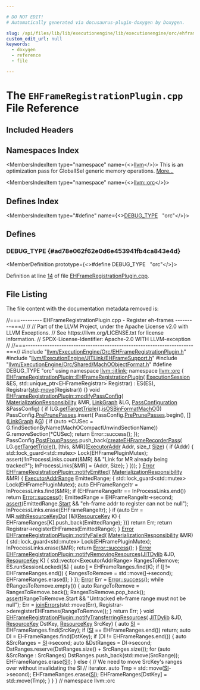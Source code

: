 ```yaml
---

# DO NOT EDIT!
# Automatically generated via docusaurus-plugin-doxygen by Doxygen.

slug: /api/files/lib/lib/executionengine/lib/executionengine/orc/ehframeregistrationplugin-cpp
custom_edit_url: null
keywords:
  - doxygen
  - reference
  - file

---
```





# The `EHFrameRegistrationPlugin.cpp` File Reference

<DoxygenPage pluginConfig={pluginConfig}>



## Included Headers

<IncludesList>
<IncludesListItem
  filePath="llvm/ExecutionEngine/Orc/EHFrameRegistrationPlugin.h"
  permalink="/docs/api/files/include/include/llvm/include/llvm/executionengine/include/llvm/executionengine/orc/ehframeregistrationplugin-h"
  isLocal="true" />
<IncludesListItem
  filePath="llvm/ExecutionEngine/JITLink/EHFrameSupport.h"
  permalink="/docs/api/files/include/include/llvm/include/llvm/executionengine/include/llvm/executionengine/jitlink/ehframesupport-h"
  isLocal="true" />
<IncludesListItem
  filePath="llvm/ExecutionEngine/Orc/Shared/MachOObjectFormat.h"
  permalink="/docs/api/files/include/include/llvm/include/llvm/executionengine/include/llvm/executionengine/orc/include/llvm/executionengine/orc/shared/machoobjectformat-h"
  isLocal="true" />
</IncludesList>

## Namespaces Index

<MembersIndex>

<MembersIndexItem
  type="namespace"
  name={<><a href="/docs/api/namespaces/llvm">llvm</a></>}>
This is an optimization pass for GlobalISel generic memory operations. <a href="/docs/api/namespaces/llvm/#details">More...</a>
</MembersIndexItem>

<MembersIndexItem
  type="namespace"
  name={<><a href="/docs/api/namespaces/llvm/orc">llvm::orc</a></>}>
</MembersIndexItem>

</MembersIndex>

## Defines Index

<MembersIndex>

<MembersIndexItem
  type="#define"
  name={<><a href="#ad78e062f62e0d6e453941fb4ca843e4d">DEBUG&#95;TYPE</a>&nbsp;&nbsp;&nbsp;&quot;orc&quot;</>}>
</MembersIndexItem>

</MembersIndex>


<SectionDefinition>

## Defines

### DEBUG&#95;TYPE {#ad78e062f62e0d6e453941fb4ca843e4d}

<MemberDefinition
  prototype={<>#define DEBUG&#95;TYPE&nbsp;&nbsp;&nbsp;&quot;orc&quot;</>}>

Definition at line <a href="#l00014">14</a> of file <a href="/docs/api/files/lib/lib/executionengine/lib/executionengine/orc/ehframeregistrationplugin-cpp">EHFrameRegistrationPlugin.cpp</a>.
</MemberDefinition>

</SectionDefinition>

## File Listing

The file content with the documentation metadata removed is:

<ProgramListing>

<Link id="l00001" /><CodeLine lineNumber="1"><Highlight kind="comment">//===--------- EHFrameRegistrationPlugin.cpp - Register eh-frames ---------===//</Highlight><Highlight kind="normal"></Highlight></CodeLine>
<Link id="l00002" /><CodeLine lineNumber="2"><Highlight kind="normal"></Highlight><Highlight kind="comment">//</Highlight><Highlight kind="normal"></Highlight></CodeLine>
<Link id="l00003" /><CodeLine lineNumber="3"><Highlight kind="normal"></Highlight><Highlight kind="comment">// Part of the LLVM Project, under the Apache License v2.0 with LLVM Exceptions.</Highlight><Highlight kind="normal"></Highlight></CodeLine>
<Link id="l00004" /><CodeLine lineNumber="4"><Highlight kind="normal"></Highlight><Highlight kind="comment">// See https://llvm.org/LICENSE.txt for license information.</Highlight><Highlight kind="normal"></Highlight></CodeLine>
<Link id="l00005" /><CodeLine lineNumber="5"><Highlight kind="normal"></Highlight><Highlight kind="comment">// SPDX-License-Identifier: Apache-2.0 WITH LLVM-exception</Highlight><Highlight kind="normal"></Highlight></CodeLine>
<Link id="l00006" /><CodeLine lineNumber="6"><Highlight kind="normal"></Highlight><Highlight kind="comment">//</Highlight><Highlight kind="normal"></Highlight></CodeLine>
<Link id="l00007" /><CodeLine lineNumber="7"><Highlight kind="normal"></Highlight><Highlight kind="comment">//===----------------------------------------------------------------------===//</Highlight><Highlight kind="normal"></Highlight></CodeLine>
<Link id="l00008" /><CodeLine lineNumber="8"><Highlight kind="normal"></Highlight></CodeLine>
<Link id="l00009" /><CodeLine lineNumber="9"><Highlight kind="normal"></Highlight><Highlight kind="preprocessor">#include &quot;<a href="/docs/api/files/include/include/llvm/include/llvm/executionengine/include/llvm/executionengine/orc/ehframeregistrationplugin-h">llvm/ExecutionEngine/Orc/EHFrameRegistrationPlugin.h</a>&quot;</Highlight><Highlight kind="normal"></Highlight></CodeLine>
<Link id="l00010" /><CodeLine lineNumber="10"><Highlight kind="normal"></Highlight></CodeLine>
<Link id="l00011" /><CodeLine lineNumber="11"><Highlight kind="normal"></Highlight><Highlight kind="preprocessor">#include &quot;<a href="/docs/api/files/include/include/llvm/include/llvm/executionengine/include/llvm/executionengine/jitlink/ehframesupport-h">llvm/ExecutionEngine/JITLink/EHFrameSupport.h</a>&quot;</Highlight><Highlight kind="normal"></Highlight></CodeLine>
<Link id="l00012" /><CodeLine lineNumber="12"><Highlight kind="normal"></Highlight><Highlight kind="preprocessor">#include &quot;<a href="/docs/api/files/include/include/llvm/include/llvm/executionengine/include/llvm/executionengine/orc/include/llvm/executionengine/orc/shared/machoobjectformat-h">llvm/ExecutionEngine/Orc/Shared/MachOObjectFormat.h</a>&quot;</Highlight><Highlight kind="normal"></Highlight></CodeLine>
<Link id="l00013" /><CodeLine lineNumber="13"><Highlight kind="normal"></Highlight></CodeLine>
<Link id="l00014" /><CodeLine lineNumber="14" lineLink="#ad78e062f62e0d6e453941fb4ca843e4d"><Highlight kind="normal"></Highlight><Highlight kind="preprocessor">#define DEBUG&#95;TYPE &quot;orc&quot;</Highlight><Highlight kind="normal"></Highlight></CodeLine>
<Link id="l00015" /><CodeLine lineNumber="15"><Highlight kind="normal"></Highlight></CodeLine>
<Link id="l00016" /><CodeLine lineNumber="16"><Highlight kind="normal"></Highlight><Highlight kind="keyword">using namespace </Highlight><Highlight kind="normal"><a href="/docs/api/namespaces/llvm/jitlink">llvm::jitlink</a>;</Highlight></CodeLine>
<Link id="l00017" /><CodeLine lineNumber="17"><Highlight kind="normal"></Highlight></CodeLine>
<Link id="l00018" /><CodeLine lineNumber="18"><Highlight kind="normal"></Highlight><Highlight kind="keyword">namespace </Highlight><Highlight kind="normal"><a href="/docs/api/namespaces/llvm/orc">llvm::orc</a> &#123;</Highlight></CodeLine>
<Link id="l00019" /><CodeLine lineNumber="19"><Highlight kind="normal"></Highlight></CodeLine>
<Link id="l00020" /><CodeLine lineNumber="20" lineLink="/docs/api/classes/llvm/orc/ehframeregistrationplugin/#a9b1b1495969671eaf075c68d9bcf6100"><Highlight kind="normal"><a href="/docs/api/classes/llvm/orc/ehframeregistrationplugin/#a9b1b1495969671eaf075c68d9bcf6100">EHFrameRegistrationPlugin::EHFrameRegistrationPlugin</a>(</Highlight></CodeLine>
<Link id="l00021" /><CodeLine lineNumber="21"><Highlight kind="normal">    <a href="/docs/api/classes/llvm/orc/executionsession">ExecutionSession</a> &amp;ES, std::unique&#95;ptr&lt;EHFrameRegistrar&gt; Registrar)</Highlight></CodeLine>
<Link id="l00022" /><CodeLine lineNumber="22"><Highlight kind="normal">    : ES(ES), Registrar(<a href="/docs/api/namespaces/std">std</a>::<a href="/docs/api/namespaces/llvm/#abfc9c7ecf70f66901e439f7c04ef3dbb">move</a>(Registrar)) &#123;&#125;</Highlight></CodeLine>
<Link id="l00023" /><CodeLine lineNumber="23"><Highlight kind="normal"></Highlight></CodeLine>
<Link id="l00024" /><CodeLine lineNumber="24" lineLink="/docs/api/classes/llvm/orc/ehframeregistrationplugin/#af93ceaebd60183ac320cd5927e2e3f81"><Highlight kind="normal"></Highlight><Highlight kind="keywordtype">void</Highlight><Highlight kind="normal"> <a href="/docs/api/classes/llvm/orc/ehframeregistrationplugin/#af93ceaebd60183ac320cd5927e2e3f81">EHFrameRegistrationPlugin::modifyPassConfig</a>(</Highlight></CodeLine>
<Link id="l00025" /><CodeLine lineNumber="25"><Highlight kind="normal">    <a href="/docs/api/classes/llvm/orc/materializationresponsibility">MaterializationResponsibility</a> &amp;MR, <a href="/docs/api/classes/llvm/jitlink/linkgraph">LinkGraph</a> &amp;LG,</Highlight></CodeLine>
<Link id="l00026" /><CodeLine lineNumber="26"><Highlight kind="normal">    <a href="/docs/api/structs/llvm/jitlink/passconfiguration">PassConfiguration</a> &amp;PassConfig) &#123;</Highlight></CodeLine>
<Link id="l00027" /><CodeLine lineNumber="27"><Highlight kind="normal"></Highlight></CodeLine>
<Link id="l00028" /><CodeLine lineNumber="28"><Highlight kind="normal">  </Highlight><Highlight kind="keywordflow">if</Highlight><Highlight kind="normal"> (LG.<a href="/docs/api/classes/llvm/jitlink/linkgraph/#ad1013bc5279082f6494afe36d946afd3">getTargetTriple</a>().<a href="/docs/api/classes/llvm/triple/#a444e46ff0a17a6c9480eb151bd42c9bc">isOSBinFormatMachO</a>())</Highlight></CodeLine>
<Link id="l00029" /><CodeLine lineNumber="29"><Highlight kind="normal">    PassConfig.<a href="/docs/api/structs/llvm/jitlink/passconfiguration/#ad40c7648b8ad38b6d942e7194a4faa34">PrePrunePasses</a>.insert(</Highlight></CodeLine>
<Link id="l00030" /><CodeLine lineNumber="30"><Highlight kind="normal">        PassConfig.<a href="/docs/api/structs/llvm/jitlink/passconfiguration/#ad40c7648b8ad38b6d942e7194a4faa34">PrePrunePasses</a>.begin(), &#91;&#93;(<a href="/docs/api/classes/llvm/jitlink/linkgraph">LinkGraph</a> &amp;<a href="/docs/api/files/lib/lib/support/md5-cpp/#ad96b7cf3182ce2ba85e5a7a93b12c441">G</a>) &#123;</Highlight></CodeLine>
<Link id="l00031" /><CodeLine lineNumber="31"><Highlight kind="normal">          if (auto &#42;CUSec = G.findSectionByName(MachOCompactUnwindSectionName))</Highlight></CodeLine>
<Link id="l00032" /><CodeLine lineNumber="32"><Highlight kind="normal">            G.removeSection(&#42;CUSec);</Highlight></CodeLine>
<Link id="l00033" /><CodeLine lineNumber="33"><Highlight kind="normal">          return Error::success();</Highlight></CodeLine>
<Link id="l00034" /><CodeLine lineNumber="34"><Highlight kind="normal">        &#125;);</Highlight></CodeLine>
<Link id="l00035" /><CodeLine lineNumber="35"><Highlight kind="normal"></Highlight></CodeLine>
<Link id="l00036" /><CodeLine lineNumber="36"><Highlight kind="normal">  PassConfig.<a href="/docs/api/structs/llvm/jitlink/passconfiguration/#a617bac95c4003dd176fa5cc119d2a919">PostFixupPasses</a>.push&#95;back(<a href="/docs/api/namespaces/llvm/jitlink/#a73308d92ed2cabd9d1f9e07ffaadf916">createEHFrameRecorderPass</a>(</Highlight></CodeLine>
<Link id="l00037" /><CodeLine lineNumber="37"><Highlight kind="normal">      LG.<a href="/docs/api/classes/llvm/jitlink/linkgraph/#ad1013bc5279082f6494afe36d946afd3">getTargetTriple</a>(), &#91;</Highlight><Highlight kind="keyword">this</Highlight><Highlight kind="normal">, &amp;MR&#93;(<a href="/docs/api/classes/llvm/orc/executoraddr">ExecutorAddr</a> Addr, </Highlight><Highlight kind="keywordtype">size&#95;t</Highlight><Highlight kind="normal"> <a href="/docs/api/files/lib/lib/analysis/inlineorder-cpp/#a7ee6f0cb51c3b9056199e9a0001fe8c3a6f6cb72d544962fa333e2e34ce64f719">Size</a>) &#123;</Highlight></CodeLine>
<Link id="l00038" /><CodeLine lineNumber="38"><Highlight kind="normal">        if (Addr) &#123;</Highlight></CodeLine>
<Link id="l00039" /><CodeLine lineNumber="39"><Highlight kind="normal">          std::lock&#95;guard&lt;std::mutex&gt; Lock(EHFramePluginMutex);</Highlight></CodeLine>
<Link id="l00040" /><CodeLine lineNumber="40"><Highlight kind="normal">          assert(!InProcessLinks.count(&amp;MR) &amp;&amp;</Highlight></CodeLine>
<Link id="l00041" /><CodeLine lineNumber="41"><Highlight kind="normal">                 </Highlight><Highlight kind="stringliteral">&quot;Link for MR already being tracked?&quot;</Highlight><Highlight kind="normal">);</Highlight></CodeLine>
<Link id="l00042" /><CodeLine lineNumber="42"><Highlight kind="normal">          InProcessLinks&#91;&amp;MR&#93; = &#123;Addr, Size&#125;;</Highlight></CodeLine>
<Link id="l00043" /><CodeLine lineNumber="43"><Highlight kind="normal">        &#125;</Highlight></CodeLine>
<Link id="l00044" /><CodeLine lineNumber="44"><Highlight kind="normal">      &#125;));</Highlight></CodeLine>
<Link id="l00045" /><CodeLine lineNumber="45"><Highlight kind="normal">&#125;</Highlight></CodeLine>
<Link id="l00046" /><CodeLine lineNumber="46"><Highlight kind="normal"></Highlight></CodeLine>
<Link id="l00047" /><CodeLine lineNumber="47" lineLink="/docs/api/classes/llvm/orc/ehframeregistrationplugin/#a7042ba17af30d341e89ed03d29324257"><Highlight kind="normal"><a href="/docs/api/classes/llvm/error">Error</a> <a href="/docs/api/classes/llvm/orc/ehframeregistrationplugin/#a7042ba17af30d341e89ed03d29324257">EHFrameRegistrationPlugin::notifyEmitted</a>(</Highlight></CodeLine>
<Link id="l00048" /><CodeLine lineNumber="48"><Highlight kind="normal">    <a href="/docs/api/classes/llvm/orc/materializationresponsibility">MaterializationResponsibility</a> &amp;MR) &#123;</Highlight></CodeLine>
<Link id="l00049" /><CodeLine lineNumber="49"><Highlight kind="normal"></Highlight></CodeLine>
<Link id="l00050" /><CodeLine lineNumber="50"><Highlight kind="normal">  <a href="/docs/api/structs/llvm/orc/executoraddrrange">ExecutorAddrRange</a> EmittedRange;</Highlight></CodeLine>
<Link id="l00051" /><CodeLine lineNumber="51"><Highlight kind="normal">  &#123;</Highlight></CodeLine>
<Link id="l00052" /><CodeLine lineNumber="52"><Highlight kind="normal">    std::lock&#95;guard&lt;std::mutex&gt; Lock(EHFramePluginMutex);</Highlight></CodeLine>
<Link id="l00053" /><CodeLine lineNumber="53"><Highlight kind="normal"></Highlight></CodeLine>
<Link id="l00054" /><CodeLine lineNumber="54"><Highlight kind="normal">    </Highlight><Highlight kind="keyword">auto</Highlight><Highlight kind="normal"> EHFrameRangeItr = InProcessLinks.find(&amp;MR);</Highlight></CodeLine>
<Link id="l00055" /><CodeLine lineNumber="55"><Highlight kind="normal">    </Highlight><Highlight kind="keywordflow">if</Highlight><Highlight kind="normal"> (EHFrameRangeItr == InProcessLinks.end())</Highlight></CodeLine>
<Link id="l00056" /><CodeLine lineNumber="56"><Highlight kind="normal">      </Highlight><Highlight kind="keywordflow">return</Highlight><Highlight kind="normal"> <a href="/docs/api/classes/llvm/error/#a4dfd0813c3d0e0a30439b5a3e9196b59">Error::success</a>();</Highlight></CodeLine>
<Link id="l00057" /><CodeLine lineNumber="57"><Highlight kind="normal"></Highlight></CodeLine>
<Link id="l00058" /><CodeLine lineNumber="58"><Highlight kind="normal">    EmittedRange = EHFrameRangeItr-&gt;second;</Highlight></CodeLine>
<Link id="l00059" /><CodeLine lineNumber="59"><Highlight kind="normal">    <a href="/docs/api/files/lib/lib/target/lib/target/amdgpu/silowercontrolflow-cpp/#a4868c5d81c5ccc98c47aeab6244346a0">assert</a>(EmittedRange.<a href="/docs/api/structs/llvm/orc/executoraddrrange/#a3bdf4fc0018782943ace850c8aeaaa69">Start</a> &amp;&amp; </Highlight><Highlight kind="stringliteral">&quot;eh-frame addr to register can not be null&quot;</Highlight><Highlight kind="normal">);</Highlight></CodeLine>
<Link id="l00060" /><CodeLine lineNumber="60"><Highlight kind="normal">    InProcessLinks.erase(EHFrameRangeItr);</Highlight></CodeLine>
<Link id="l00061" /><CodeLine lineNumber="61"><Highlight kind="normal">  &#125;</Highlight></CodeLine>
<Link id="l00062" /><CodeLine lineNumber="62"><Highlight kind="normal"></Highlight></CodeLine>
<Link id="l00063" /><CodeLine lineNumber="63"><Highlight kind="normal">  </Highlight><Highlight kind="keywordflow">if</Highlight><Highlight kind="normal"> (</Highlight><Highlight kind="keyword">auto</Highlight><Highlight kind="normal"> Err = MR.<a href="/docs/api/classes/llvm/orc/materializationresponsibility/#a5212856dfb6ccde003f082318cfb4e65">withResourceKeyDo</a>(</Highlight></CodeLine>
<Link id="l00064" /><CodeLine lineNumber="64"><Highlight kind="normal">          &#91;&amp;&#93;(<a href="/docs/api/namespaces/llvm/orc/#a48eb648e96394270c69273c29bfad24e">ResourceKey</a> K) &#123; EHFrameRanges&#91;K&#93;.push&#95;back(EmittedRange); &#125;))</Highlight></CodeLine>
<Link id="l00065" /><CodeLine lineNumber="65"><Highlight kind="normal">    </Highlight><Highlight kind="keywordflow">return</Highlight><Highlight kind="normal"> Err;</Highlight></CodeLine>
<Link id="l00066" /><CodeLine lineNumber="66"><Highlight kind="normal"></Highlight></CodeLine>
<Link id="l00067" /><CodeLine lineNumber="67"><Highlight kind="normal">  </Highlight><Highlight kind="keywordflow">return</Highlight><Highlight kind="normal"> Registrar-&gt;registerEHFrames(EmittedRange);</Highlight></CodeLine>
<Link id="l00068" /><CodeLine lineNumber="68"><Highlight kind="normal">&#125;</Highlight></CodeLine>
<Link id="l00069" /><CodeLine lineNumber="69"><Highlight kind="normal"></Highlight></CodeLine>
<Link id="l00070" /><CodeLine lineNumber="70" lineLink="/docs/api/classes/llvm/orc/ehframeregistrationplugin/#a89a35201fcc72e8ed52b1d47e3282169"><Highlight kind="normal"><a href="/docs/api/classes/llvm/error">Error</a> <a href="/docs/api/classes/llvm/orc/ehframeregistrationplugin/#a89a35201fcc72e8ed52b1d47e3282169">EHFrameRegistrationPlugin::notifyFailed</a>(</Highlight></CodeLine>
<Link id="l00071" /><CodeLine lineNumber="71"><Highlight kind="normal">    <a href="/docs/api/classes/llvm/orc/materializationresponsibility">MaterializationResponsibility</a> &amp;MR) &#123;</Highlight></CodeLine>
<Link id="l00072" /><CodeLine lineNumber="72"><Highlight kind="normal">  std::lock&#95;guard&lt;std::mutex&gt; Lock(EHFramePluginMutex);</Highlight></CodeLine>
<Link id="l00073" /><CodeLine lineNumber="73"><Highlight kind="normal">  InProcessLinks.erase(&amp;MR);</Highlight></CodeLine>
<Link id="l00074" /><CodeLine lineNumber="74"><Highlight kind="normal">  </Highlight><Highlight kind="keywordflow">return</Highlight><Highlight kind="normal"> <a href="/docs/api/classes/llvm/error/#a4dfd0813c3d0e0a30439b5a3e9196b59">Error::success</a>();</Highlight></CodeLine>
<Link id="l00075" /><CodeLine lineNumber="75"><Highlight kind="normal">&#125;</Highlight></CodeLine>
<Link id="l00076" /><CodeLine lineNumber="76"><Highlight kind="normal"></Highlight></CodeLine>
<Link id="l00077" /><CodeLine lineNumber="77" lineLink="/docs/api/classes/llvm/orc/ehframeregistrationplugin/#ae7a38c2dad420b5d616cccc7625d68f5"><Highlight kind="normal"><a href="/docs/api/classes/llvm/error">Error</a> <a href="/docs/api/classes/llvm/orc/ehframeregistrationplugin/#ae7a38c2dad420b5d616cccc7625d68f5">EHFrameRegistrationPlugin::notifyRemovingResources</a>(<a href="/docs/api/classes/llvm/orc/jitdylib">JITDylib</a> &amp;JD,</Highlight></CodeLine>
<Link id="l00078" /><CodeLine lineNumber="78"><Highlight kind="normal">                                                         <a href="/docs/api/namespaces/llvm/orc/#a48eb648e96394270c69273c29bfad24e">ResourceKey</a> K) &#123;</Highlight></CodeLine>
<Link id="l00079" /><CodeLine lineNumber="79"><Highlight kind="normal">  std::vector&lt;ExecutorAddrRange&gt; RangesToRemove;</Highlight></CodeLine>
<Link id="l00080" /><CodeLine lineNumber="80"><Highlight kind="normal"></Highlight></CodeLine>
<Link id="l00081" /><CodeLine lineNumber="81"><Highlight kind="normal">  ES.runSessionLocked(&#91;&amp;&#93; &#123;</Highlight></CodeLine>
<Link id="l00082" /><CodeLine lineNumber="82"><Highlight kind="normal">    </Highlight><Highlight kind="keyword">auto</Highlight><Highlight kind="normal"> <a href="/docs/api/files/lib/lib/support/md5-cpp/#ac0eafdc9ee161b71e7af98af736952fd">I</a> = EHFrameRanges.find(K);</Highlight></CodeLine>
<Link id="l00083" /><CodeLine lineNumber="83"><Highlight kind="normal">    </Highlight><Highlight kind="keywordflow">if</Highlight><Highlight kind="normal"> (<a href="/docs/api/files/lib/lib/support/md5-cpp/#ac0eafdc9ee161b71e7af98af736952fd">I</a> != EHFrameRanges.end()) &#123;</Highlight></CodeLine>
<Link id="l00084" /><CodeLine lineNumber="84"><Highlight kind="normal">      RangesToRemove = std::move(<a href="/docs/api/files/lib/lib/support/md5-cpp/#ac0eafdc9ee161b71e7af98af736952fd">I</a>-&gt;second);</Highlight></CodeLine>
<Link id="l00085" /><CodeLine lineNumber="85"><Highlight kind="normal">      EHFrameRanges.erase(<a href="/docs/api/files/lib/lib/support/md5-cpp/#ac0eafdc9ee161b71e7af98af736952fd">I</a>);</Highlight></CodeLine>
<Link id="l00086" /><CodeLine lineNumber="86"><Highlight kind="normal">    &#125;</Highlight></CodeLine>
<Link id="l00087" /><CodeLine lineNumber="87"><Highlight kind="normal">  &#125;);</Highlight></CodeLine>
<Link id="l00088" /><CodeLine lineNumber="88"><Highlight kind="normal"></Highlight></CodeLine>
<Link id="l00089" /><CodeLine lineNumber="89"><Highlight kind="normal">  <a href="/docs/api/classes/llvm/error">Error</a> Err = <a href="/docs/api/classes/llvm/error/#a4dfd0813c3d0e0a30439b5a3e9196b59">Error::success</a>();</Highlight></CodeLine>
<Link id="l00090" /><CodeLine lineNumber="90"><Highlight kind="normal">  </Highlight><Highlight kind="keywordflow">while</Highlight><Highlight kind="normal"> (!RangesToRemove.empty()) &#123;</Highlight></CodeLine>
<Link id="l00091" /><CodeLine lineNumber="91"><Highlight kind="normal">    </Highlight><Highlight kind="keyword">auto</Highlight><Highlight kind="normal"> RangeToRemove = RangesToRemove.back();</Highlight></CodeLine>
<Link id="l00092" /><CodeLine lineNumber="92"><Highlight kind="normal">    RangesToRemove.pop&#95;back();</Highlight></CodeLine>
<Link id="l00093" /><CodeLine lineNumber="93"><Highlight kind="normal">    <a href="/docs/api/files/lib/lib/target/lib/target/amdgpu/silowercontrolflow-cpp/#a4868c5d81c5ccc98c47aeab6244346a0">assert</a>(RangeToRemove.Start &amp;&amp; </Highlight><Highlight kind="stringliteral">&quot;Untracked eh-frame range must not be null&quot;</Highlight><Highlight kind="normal">);</Highlight></CodeLine>
<Link id="l00094" /><CodeLine lineNumber="94"><Highlight kind="normal">    Err = <a href="/docs/api/namespaces/llvm/#a71210b99d2ef87236d8505c1771a7ab1">joinErrors</a>(std::move(Err),</Highlight></CodeLine>
<Link id="l00095" /><CodeLine lineNumber="95"><Highlight kind="normal">                     Registrar-&gt;deregisterEHFrames(RangeToRemove));</Highlight></CodeLine>
<Link id="l00096" /><CodeLine lineNumber="96"><Highlight kind="normal">  &#125;</Highlight></CodeLine>
<Link id="l00097" /><CodeLine lineNumber="97"><Highlight kind="normal"></Highlight></CodeLine>
<Link id="l00098" /><CodeLine lineNumber="98"><Highlight kind="normal">  </Highlight><Highlight kind="keywordflow">return</Highlight><Highlight kind="normal"> Err;</Highlight></CodeLine>
<Link id="l00099" /><CodeLine lineNumber="99"><Highlight kind="normal">&#125;</Highlight></CodeLine>
<Link id="l00100" /><CodeLine lineNumber="100"><Highlight kind="normal"></Highlight></CodeLine>
<Link id="l00101" /><CodeLine lineNumber="101" lineLink="/docs/api/classes/llvm/orc/ehframeregistrationplugin/#a0b8093d07f77d0dacc253885298da84f"><Highlight kind="normal"></Highlight><Highlight kind="keywordtype">void</Highlight><Highlight kind="normal"> <a href="/docs/api/classes/llvm/orc/ehframeregistrationplugin/#a0b8093d07f77d0dacc253885298da84f">EHFrameRegistrationPlugin::notifyTransferringResources</a>(</Highlight></CodeLine>
<Link id="l00102" /><CodeLine lineNumber="102"><Highlight kind="normal">    <a href="/docs/api/classes/llvm/orc/jitdylib">JITDylib</a> &amp;JD, <a href="/docs/api/namespaces/llvm/orc/#a48eb648e96394270c69273c29bfad24e">ResourceKey</a> DstKey, <a href="/docs/api/namespaces/llvm/orc/#a48eb648e96394270c69273c29bfad24e">ResourceKey</a> SrcKey) &#123;</Highlight></CodeLine>
<Link id="l00103" /><CodeLine lineNumber="103"><Highlight kind="normal">  </Highlight><Highlight kind="keyword">auto</Highlight><Highlight kind="normal"> <a href="/docs/api/namespaces/llvm/si">SI</a> = EHFrameRanges.find(SrcKey);</Highlight></CodeLine>
<Link id="l00104" /><CodeLine lineNumber="104"><Highlight kind="normal">  </Highlight><Highlight kind="keywordflow">if</Highlight><Highlight kind="normal"> (<a href="/docs/api/namespaces/llvm/si">SI</a> == EHFrameRanges.end())</Highlight></CodeLine>
<Link id="l00105" /><CodeLine lineNumber="105"><Highlight kind="normal">    </Highlight><Highlight kind="keywordflow">return</Highlight><Highlight kind="normal">;</Highlight></CodeLine>
<Link id="l00106" /><CodeLine lineNumber="106"><Highlight kind="normal"></Highlight></CodeLine>
<Link id="l00107" /><CodeLine lineNumber="107"><Highlight kind="normal">  </Highlight><Highlight kind="keyword">auto</Highlight><Highlight kind="normal"> DI = EHFrameRanges.find(DstKey);</Highlight></CodeLine>
<Link id="l00108" /><CodeLine lineNumber="108"><Highlight kind="normal">  </Highlight><Highlight kind="keywordflow">if</Highlight><Highlight kind="normal"> (DI != EHFrameRanges.end()) &#123;</Highlight></CodeLine>
<Link id="l00109" /><CodeLine lineNumber="109"><Highlight kind="normal">    </Highlight><Highlight kind="keyword">auto</Highlight><Highlight kind="normal"> &amp;SrcRanges = <a href="/docs/api/namespaces/llvm/si">SI</a>-&gt;second;</Highlight></CodeLine>
<Link id="l00110" /><CodeLine lineNumber="110"><Highlight kind="normal">    </Highlight><Highlight kind="keyword">auto</Highlight><Highlight kind="normal"> &amp;DstRanges = DI-&gt;second;</Highlight></CodeLine>
<Link id="l00111" /><CodeLine lineNumber="111"><Highlight kind="normal">    DstRanges.reserve(DstRanges.size() + SrcRanges.size());</Highlight></CodeLine>
<Link id="l00112" /><CodeLine lineNumber="112"><Highlight kind="normal">    </Highlight><Highlight kind="keywordflow">for</Highlight><Highlight kind="normal"> (</Highlight><Highlight kind="keyword">auto</Highlight><Highlight kind="normal"> &amp;SrcRange : SrcRanges)</Highlight></CodeLine>
<Link id="l00113" /><CodeLine lineNumber="113"><Highlight kind="normal">      DstRanges.push&#95;back(std::move(SrcRange));</Highlight></CodeLine>
<Link id="l00114" /><CodeLine lineNumber="114"><Highlight kind="normal">    EHFrameRanges.erase(<a href="/docs/api/namespaces/llvm/si">SI</a>);</Highlight></CodeLine>
<Link id="l00115" /><CodeLine lineNumber="115"><Highlight kind="normal">  &#125; </Highlight><Highlight kind="keywordflow">else</Highlight><Highlight kind="normal"> &#123;</Highlight></CodeLine>
<Link id="l00116" /><CodeLine lineNumber="116"><Highlight kind="normal">    </Highlight><Highlight kind="comment">// We need to move SrcKey&#39;s ranges over without invalidating the SI</Highlight><Highlight kind="normal"></Highlight></CodeLine>
<Link id="l00117" /><CodeLine lineNumber="117"><Highlight kind="normal">    </Highlight><Highlight kind="comment">// iterator.</Highlight><Highlight kind="normal"></Highlight></CodeLine>
<Link id="l00118" /><CodeLine lineNumber="118"><Highlight kind="normal">    </Highlight><Highlight kind="keyword">auto</Highlight><Highlight kind="normal"> Tmp = std::move(<a href="/docs/api/namespaces/llvm/si">SI</a>-&gt;second);</Highlight></CodeLine>
<Link id="l00119" /><CodeLine lineNumber="119"><Highlight kind="normal">    EHFrameRanges.erase(<a href="/docs/api/namespaces/llvm/si">SI</a>);</Highlight></CodeLine>
<Link id="l00120" /><CodeLine lineNumber="120"><Highlight kind="normal">    EHFrameRanges&#91;DstKey&#93; = std::move(Tmp);</Highlight></CodeLine>
<Link id="l00121" /><CodeLine lineNumber="121"><Highlight kind="normal">  &#125;</Highlight></CodeLine>
<Link id="l00122" /><CodeLine lineNumber="122"><Highlight kind="normal">&#125;</Highlight></CodeLine>
<Link id="l00123" /><CodeLine lineNumber="123"><Highlight kind="normal"></Highlight></CodeLine>
<Link id="l00124" /><CodeLine lineNumber="124"><Highlight kind="normal">&#125; </Highlight><Highlight kind="comment">// namespace llvm::orc</Highlight><Highlight kind="normal"></Highlight></CodeLine>

</ProgramListing>


</DoxygenPage>
